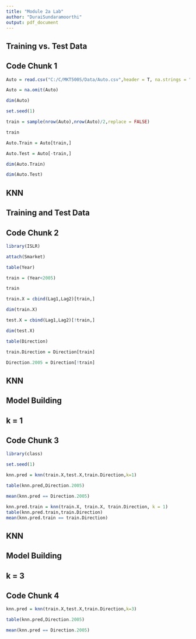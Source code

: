 ```yaml
---
title: "Module 2a Lab"
author: "DuraiSundaramoorthi"
output: pdf_document
---
```

## Training vs. Test Data
## Code Chunk 1
```r
Auto = read.csv("C:/C/MKT500S/Data/Auto.csv",header = T, na.strings = "?")

Auto = na.omit(Auto)

dim(Auto)

set.seed(1)

train = sample(nrow(Auto),nrow(Auto)/2,replace = FALSE)

train

Auto.Train = Auto[train,]

Auto.Test = Auto[-train,]

dim(Auto.Train)

dim(Auto.Test)

```



## KNN 
## Training and Test Data
## Code Chunk 2
```r
library(ISLR)

attach(Smarket)

table(Year)

train = (Year<2005)

train

train.X = cbind(Lag1,Lag2)[train,]

dim(train.X)

test.X = cbind(Lag1,Lag2)[!train,]

dim(test.X)

table(Direction)

train.Direction = Direction[train]

Direction.2005 = Direction[!train]
```

## KNN
## Model Building
## k = 1
## Code Chunk 3
```r
library(class)

set.seed(1)

knn.pred = knn(train.X,test.X,train.Direction,k=1)

table(knn.pred,Direction.2005)

mean(knn.pred == Direction.2005)

knn.pred.train = knn(train.X, train.X, train.Direction, k = 1)
table(knn.pred.train,train.Direction)
mean(knn.pred.train == train.Direction)
```

## KNN
## Model Building
## k = 3
## Code Chunk 4
```r
knn.pred = knn(train.X,test.X,train.Direction,k=3)

table(knn.pred,Direction.2005)

mean(knn.pred == Direction.2005)

```

